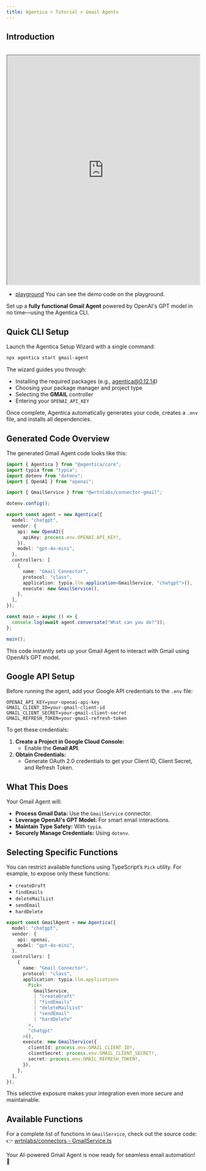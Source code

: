 ```yaml
---
title: Agentica > Tutorial > Gmail Agents
---
```


## Introduction

<br />
<iframe
  src="https://www.youtube.com/embed/C3MmwSr_Rqc"
  title="Agentica, Agent to send mail on behalf of"
  width="100%"
  height="600"
  allow="accelerometer; autoplay; clipboard-write; encrypted-media; gyroscope; picture-in-picture; web-share"
  referrerPolicy="strict-origin-when-cross-origin"
  allowFullScreen
></iframe>

- [playground](https://stackblitz.com/~/github.com/wrtnlabs/agentica-tutorial-gmail?file=README.md) You can see the demo code on the playground.

Set up a **fully functional Gmail Agent** powered by OpenAI's GPT model in no time—using the Agentica CLI.

## Quick CLI Setup

Launch the Agentica Setup Wizard with a single command:

```bash
npx agentica start gmail-agent
```

The wizard guides you through:

- Installing the required packages (e.g., agentica@0.12.14)
- Choosing your package manager and project type
- Selecting the **GMAIL** controller
- Entering your `OPENAI_API_KEY`

Once complete, Agentica automatically generates your code, creates a `.env` file, and installs all dependencies.

## Generated Code Overview

The generated Gmail Agent code looks like this:

```typescript
import { Agentica } from "@agentica/core";
import typia from "typia";
import dotenv from "dotenv";
import { OpenAI } from "openai";

import { GmailService } from "@wrtnlabs/connector-gmail";

dotenv.config();

export const agent = new Agentica({
  model: "chatgpt",
  vendor: {
    api: new OpenAI({
      apiKey: process.env.OPENAI_API_KEY!,
    }),
    model: "gpt-4o-mini",
  },
  controllers: [
    {
      name: "Gmail Connector",
      protocol: "class",
      application: typia.llm.application<GmailService, "chatgpt">(),
      execute: new GmailService(),
    },
  ],
});

const main = async () => {
  console.log(await agent.conversate("What can you do?"));
};

main();
```

This code instantly sets up your Gmail Agent to interact with Gmail using OpenAI’s GPT model.

## Google API Setup

Before running the agent, add your Google API credentials to the `.env` file:

```env
OPENAI_API_KEY=your-openai-api-key
GMAIL_CLIENT_ID=your-gmail-client-id
GMAIL_CLIENT_SECRET=your-gmail-client-secret
GMAIL_REFRESH_TOKEN=your-gmail-refresh-token
```

To get these credentials:

1. **Create a Project in Google Cloud Console:**
   - Enable the **Gmail API**.
2. **Obtain Credentials:**
   - Generate OAuth 2.0 credentials to get your Client ID, Client Secret, and Refresh Token.

## What This Does

Your Gmail Agent will:

- **Process Gmail Data:** Use the `GmailService` connector.
- **Leverage OpenAI's GPT Model:** For smart email interactions.
- **Maintain Type Safety:** With `typia`.
- **Securely Manage Credentials:** Using `dotenv`.

## Selecting Specific Functions

You can restrict available functions using TypeScript’s `Pick` utility. For example, to expose only these functions:

- `createDraft`
- `findEmails`
- `deleteMailList`
- `sendEmail`
- `hardDelete`

```typescript
export const GmailAgent = new Agentica({
  model: "chatgpt",
  vendor: {
    api: openai,
    model: "gpt-4o-mini",
  },
  controllers: [
    {
      name: "Gmail Connector",
      protocol: "class",
      application: typia.llm.application<
        Pick<
          GmailService,
          | "createDraft"
          | "findEmails"
          | "deleteMailList"
          | "sendEmail"
          | "hardDelete"
        >,
        "chatgpt"
      >(),
      execute: new GmailService({
        clientId: process.env.GMAIL_CLIENT_ID!,
        clientSecret: process.env.GMAIL_CLIENT_SECRET!,
        secret: process.env.GMAIL_REFRESH_TOKEN!,
      }),
    },
  ],
});
```

This selective exposure makes your integration even more secure and maintainable.

## Available Functions

For a complete list of functions in `GmailService`, check out the source code:  
👉 [wrtnlabs/connectors - GmailService.ts](https://github.com/wrtnlabs/connectors/blob/main/packages/gmail/src/gmail/GmailService.ts)

Your AI-powered Gmail Agent is now ready for seamless email automation! 🚀

